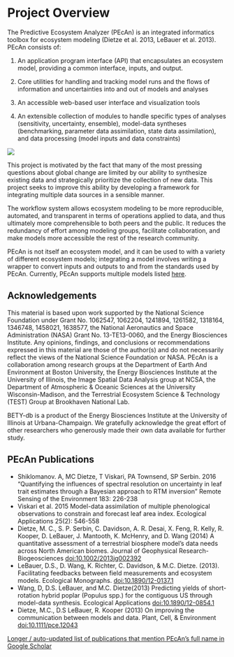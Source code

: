 # Project Overview 

The Predictive Ecosystem Analyzer (PEcAn) is an integrated informatics toolbox for ecosystem modeling (Dietze et al. 2013, LeBauer et al. 2013). PEcAn consists of: 

1) An application program interface (API) that encapsulates an ecosystem model, providing a common interface, inputs, and output.

2) Core utilities for handling and tracking model runs and the flows of information and uncertainties into and out of models and analyses

3) An accessible web-based user interface and visualization tools

4) An extensible collection of modules to handle specific types of analyses (sensitivity, uncertainty, ensemble), model-data syntheses (benchmarking, parameter data assimilation, state data assimilation), and data processing (model inputs and data constraints)

![](/assets/PEcAn_Components.jpeg)

This project is motivated by the fact that many of the most pressing questions about global change are limited by our ability to synthesize existing data and strategically prioritize the collection of new data. This project seeks to improve this ability by developing a framework for integrating multiple data sources in a sensible manner.

The workflow system allows ecosystem modeling to be more reproducible, automated, and transparent in terms of operations applied to data, and thus ultimately more comprehensible to both peers and the public. It reduces the redundancy of effort among modeling groups, facilitate collaboration, and make models more accessible the rest of the research community.

PEcAn is not itself an ecosystem model, and it can be used to with a variety of different ecosystem models; integrating a model involves writing a wrapper to convert inputs and outputs to and from the standards used by PEcAn. Currently, PEcAn supports multiple models listed [here](models/index.md).




## Acknowledgements

This material is based upon work supported by the National Science Foundation under Grant No. 1062547, 1062204, 1241894, 1261582, 1318164, 1346748, 1458021, 1638577, the National Aeronautics and Space Administration (NASA) Grant No. 13-TE13-0060, and the Energy Biosciences Institute. Any opinions, findings, and conclusions or recommendations expressed in this material are those of the author(s) and do not necessarily reflect the views of the National Science Foundation or NASA. PEcAn is a collaboration among research groups at the Department of Earth And Environment at Boston University, the Energy Biosciences Institute at the University of Illinois, the Image Spatial Data Analysis group at NCSA, the Department of Atmospheric & Oceanic Sciences at the University Wisconsin-Madison, and the Terrestrial Ecosystem Science & Technology (TEST) Group at Brookhaven National Lab.

BETY-db is a product of the Energy Biosciences Institute at the University of Illinois at Urbana-Champaign. We gratefully acknowledge the great effort of other researchers who generously made their own data available for further study.

## PEcAn Publications 

* Shiklomanov. A, MC Dietze, T Viskari, PA Townsend, SP Serbin. 2016 "Quantifying the influences of spectral resolution on uncertainty in leaf trait estimates through a Bayesian approach to RTM inversion" Remote Sensing of the Environment 183: 226-238
* Viskari et al. 2015 Model-data assimilation of multiple phenological observations to constrain and forecast leaf area index. Ecological Applications 25(2): 546-558
* Dietze, M. C., S. P. Serbin, C. Davidson, A. R. Desai, X. Feng, R. Kelly, R. Kooper, D. LeBauer, J. Mantooth, K. McHenry, and D. Wang (2014) A quantitative assessment of a terrestrial biosphere model's data needs across North American biomes. Journal of Geophysical Research-Biogeosciences [doi:10.1002/2013jg002392](http://dx.doi.org/10.1002/2013jg002392)
* LeBauer, D.S., D. Wang, K. Richter, C. Davidson, & M.C. Dietze. (2013). Facilitating feedbacks between field measurements and ecosystem models. Ecological Monographs. [doi:10.1890/12-0137.1](http://dx.doi.org/10.1890/12-0137.1)
* Wang, D, D.S. LeBauer, and M.C. Dietze(2013) Predicting yields of short-rotation hybrid poplar (Populus spp.) for the contiguous US through model-data synthesis. Ecological Applications [doi:10.1890/12-0854.1](http://dx.doi.org/10.1890/12-0854.1)
* Dietze, M.C., D.S LeBauer, R. Kooper (2013) On improving the communication between models and data. Plant, Cell, & Environment [doi:10.1111/pce.12043](http://dx.doi.org/10.1111/pce.12043)


 [Longer / auto-updated list of publications that mention PEcAn's full name in Google Scholar](https://scholar.google.com/scholar?start=0&q="predictive+ecosystem+analyzer+PEcAn")